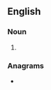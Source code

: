 ==English==

===Noun===
{{en-noun|noogies}}

# {{alternative spelling of|en|noogie}}

===Anagrams===
* {{anagrams|en|a=gnooy|goony|yoong}}